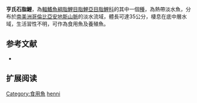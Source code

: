 {{Speciesbox
| status = NE
| status_system = IUCN3.1
| image = 
| genus = Brycon
| species = henni
| authority = [[Eigenmann|Eigenmann]], 1913
| synonyms = 
}}
'''亨氏石脂鯉'''，為[[輻鰭魚綱|輻鰭魚綱]][[脂鯉目|脂鯉目]][[脂鯉亞目|脂鯉亞目]][[脂鯉科|脂鯉科]]的其中一個[[種|種]]，為熱帶淡水魚，分布於[[南美洲|南美洲]][[哥倫比亞|哥倫比亞]][[安地斯山脈|安地斯山脈]]的淡水流域，體長可達35公分，棲息在底中層水域，生活習性不明，可作為食用魚及養殖魚。

==参考文献==
{{refbegin}}
*{{FishBase_species|genus=Brycon|species=henni|year=2013|month=11}}
{{refend}}

== 扩展阅读 ==
{{refbegin}}
{{wikispecies-inline|Brycon henni|亨氏石脂鯉}}
{{refend}}
{{Taxonbar|from=Q5604185}}

[[Category:食用魚|Category:食用魚]]
[[Category:石脂鯉屬|henni]]


{{魚類小作品}}